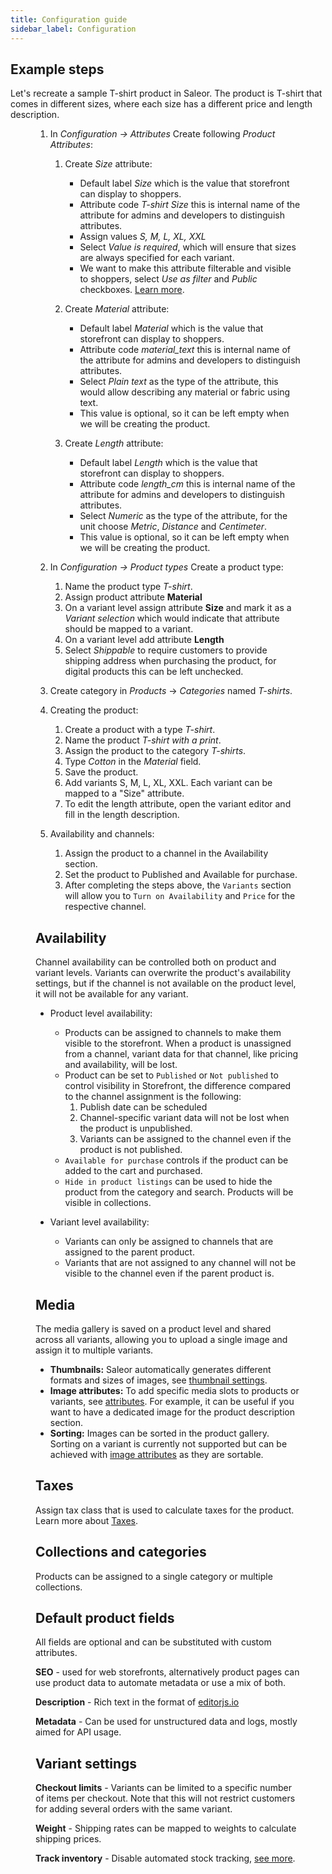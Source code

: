 ```yaml
---
title: Configuration guide
sidebar_label: Configuration
---
```



## Example steps

Let's recreate a sample T-shirt product in Saleor.
The product is T-shirt that comes in different sizes, where each size has a different price and length description.

<Figure src={tshirt} alt={`Example config`} />

1. In _Configuration -> Attributes_ Create following _Product Attributes_:

   1. Create _Size_ attribute:

      - Default label _Size_ which is the value that storefront can display to shoppers.
      - Attribute code _T-shirt Size_ this is internal name of the attribute for admins and developers to distinguish attributes.
      - Assign values _S, M, L, XL, XXL_
      - Select _Value is required_, which will ensure that sizes are always specified for each variant.
      - We want to make this attribute filterable and visible to shoppers, select _Use as filter_ and _Public_ checkboxes. [Learn more](developer/attributes/configuration.mdx).

   2. Create _Material_ attribute:
      - Default label _Material_ which is the value that storefront can display to shoppers.
      - Attribute code _material_text_ this is internal name of the attribute for admins and developers to distinguish attributes.
      - Select _Plain text_ as the type of the attribute, this would allow describing any material or fabric using text.
      - This value is optional, so it can be left empty when we will be creating the product.
   3. Create _Length_ attribute:
      - Default label _Length_ which is the value that storefront can display to shoppers.
      - Attribute code _length_cm_ this is internal name of the attribute for admins and developers to distinguish attributes.
      - Select _Numeric_ as the type of the attribute, for the unit choose _Metric_, _Distance_ and _Centimeter_.
      - This value is optional, so it can be left empty when we will be creating the product.

2. In _Configuration -> Product types_ Create a product type:

   1. Name the product type _T-shirt_.
   2. Assign product attribute **Material**
   3. On a variant level assign attribute **Size** and mark it as a _Variant selection_ which would indicate that attribute should be mapped to a variant.
   4. On a variant level add attribute **Length**
   5. Select _Shippable_ to require customers to provide shipping address when purchasing the product, for digital products this can be left unchecked.

3. Create category in _Products_ -> _Categories_ named _T-shirts_.

4. Creating the product:

   1. Create a product with a type _T-shirt_.
   2. Name the product _T-shirt with a print_.
   3. Assign the product to the category _T-shirts_.
   4. Type _Cotton_ in the _Material_ field.
   5. Save the product.
   6. Add variants S, M, L, XL, XXL. Each variant can be mapped to a "Size" attribute.
   7. To edit the length attribute, open the variant editor and fill in the length description.

5. Availability and channels:

   1. Assign the product to a channel in the Availability section.
   2. Set the product to Published and Available for purchase.
   3. After completing the steps above, the `Variants` section will allow you to `Turn on Availability` and `Price` for the respective channel.

## Availability

Channel availability can be controlled both on product and variant levels.
Variants can overwrite the product's availability settings, but if the channel is not available on the product level, it will not be available for any variant.

- Product level availability:

  - Products can be assigned to channels to make them visible to the storefront. When a product is unassigned from a channel, variant data for that channel, like pricing and availability, will be lost.
  - Product can be set to `Published` or `Not published` to control visibility in Storefront, the difference compared to the channel assignment is the following:
    1. Publish date can be scheduled
    2. Channel-specific variant data will not be lost when the product is unpublished.
    3. Variants can be assigned to the channel even if the product is not published.
  - `Available for purchase` controls if the product can be added to the cart and purchased.
  - `Hide in product listings` can be used to hide the product from the category and search. Products will be visible in collections.

- Variant level availability:
  - Variants can only be assigned to channels that are assigned to the parent product.
  - Variants that are not assigned to any channel will not be visible to the channel even if the parent product is.

## Media

The media gallery is saved on a product level and shared across all variants, allowing you to upload a single image and assign it to multiple variants.

- **Thumbnails:** Saleor automatically generates different formats and sizes of images, see [thumbnail settings](developer/thumbnails.mdx).
- **Image attributes:** To add specific media slots to products or variants, see [attributes](developer/attributes/overview.mdx). For example, it can be useful if you want to have a dedicated image for the product description section.
- **Sorting:** Images can be sorted in the product gallery. Sorting on a variant is currently not supported but can be achieved with [image attributes](developer/attributes/overview.mdx) as they are sortable.

## Taxes

Assign tax class that is used to calculate taxes for the product. Learn more about [Taxes](developer/taxes/).

[//]: # "add link to catalog section"

## Collections and categories

Products can be assigned to a single category or multiple collections.

## Default product fields

All fields are optional and can be substituted with custom attributes.

**SEO** - used for web storefronts, alternatively product pages can use product data to automate metadata or use a mix of both.

**Description** - Rich text in the format of [editorjs.io](https://editorjs.io/)

**Metadata** - Can be used for unstructured data and logs, mostly aimed for API usage.

## Variant settings

**Checkout limits** - Variants can be limited to a specific number of items per checkout. Note that this will not restrict customers for adding several orders with the same variant.

**Weight** - Shipping rates can be mapped to weights to calculate shipping prices.

**Track inventory** - Disable automated stock tracking, [see more](/docs/developer/stock-allocation.mdx).
